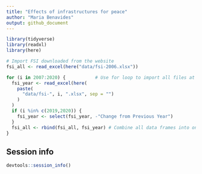 ```yaml
---
title: "Effects of infrastructures for peace"
author: "Maria Benavides"
output: github_document
---
```



```r
library(tidyverse)
library(readxl)
library(here)
```


```r

# Import FSI downloaded from the website 
fsi_all <- read_excel(here("data/fsi-2006.xlsx"))

for (i in 2007:2020) {           # Use for loop to import all files at once
  fsi_year <- read_excel(here(
    paste(
      "data/fsi-", i, ".xlsx", sep = "")
    )
  )
  if (i %in% c(2019,2020)) {
    fsi_year <- select(fsi_year, -"Change from Previous Year")
  }
  fsi_all <- rbind(fsi_all, fsi_year) # Combine all data frames into one
}


```

## Session info

```r
devtools::session_info()
```


